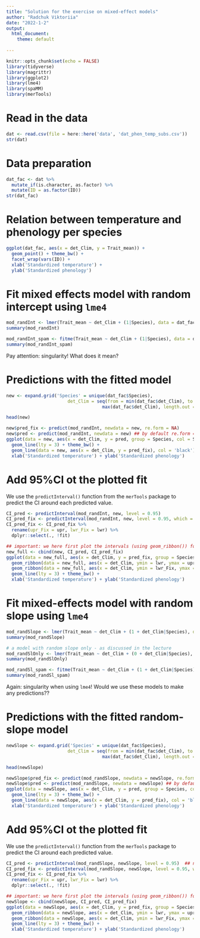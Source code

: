 ```yaml
---
title: "Solution for the exercise on mixed-effect models"
author: "Radchuk Viktoriia"
date: "2022-1-2"
output:
  html_document:
    theme: default
       
---
```


```r
knitr::opts_chunk$set(echo = FALSE)
library(tidyverse)
library(magrittr)
library(ggplot2)
library(lme4)
library(spaMM)
library(merTools)
```

# Read in the data

```r
dat <- read.csv(file = here::here('data', 'dat_phen_temp_subs.csv'))
str(dat)
```


# Data preparation
```r
dat_fac <- dat %>%
  mutate_if(is.character, as.factor) %>% 
  mutate(ID = as.factor(ID))
str(dat_fac)

```

# Relation between temperature and phenology per species

```r
ggplot(dat_fac, aes(x = det_Clim, y = Trait_mean)) +
  geom_point() + theme_bw() + 
  facet_wrap(vars(ID)) +
  xlab('Standardized temperature') +
  ylab('Standardized phenology')

```

# Fit mixed effects model with random intercept using `lme4`
```r
mod_randInt <- lmer(Trait_mean ~ det_Clim + (1|Species), data = dat_fac, REML = FALSE)
summary(mod_randInt)

mod_randInt_spam <- fitme(Trait_mean ~ det_Clim + (1|Species), data = dat_fac, method = 'ML')
summary(mod_randInt_spam)
```
Pay attention: singularity! What does it mean?


# Predictions with the fitted model
```r

new <- expand.grid('Species' = unique(dat_fac$Species), 
                       det_Clim = seq(from = min(dat_fac$det_Clim), to = 
                                    max(dat_fac$det_Clim), length.out = 25))

head(new)

new$pred_fix <- predict(mod_randInt, newdata = new, re.form = NA)
new$pred <- predict(mod_randInt, newdata = new) ## by default re.form = NULL, i.e. including all random effects
ggplot(data = new, aes(x = det_Clim, y = pred, group = Species, col = Species)) +
  geom_line(lty = 3) + theme_bw() +
  geom_line(data = new, aes(x = det_Clim, y = pred_fix), col = 'black') +
  xlab('Standardized temperature') + ylab('Standardized phenology')
```


# Add 95%CI ot the plotted fit
We use the `predictInterval()` function from the `merTools` package to predict the CI around each predicted value.   
```r

CI_pred <- predictInterval(mod_randInt, new, level = 0.95)
CI_pred_fix <- predictInterval(mod_randInt, new, level = 0.95, which = 'fixed', include.resid.var = FALSE)
CI_pred_fix <- CI_pred_fix %>% 
  rename(upr_Fix = upr, lwr_Fix = lwr) %>% 
  dplyr::select(., !fit)

## important: we here first plot the intervals (using geom_ribbon()) for all species, and only then the line (otherwise it iwll be overplotted and not visible)
new_full <- cbind(new, CI_pred, CI_pred_fix)
ggplot(data = new_full, aes(x = det_Clim, y = pred_fix, group = Species)) +
  geom_ribbon(data = new_full, aes(x = det_Clim, ymin = lwr, ymax = upr), fill = 'grey', alpha = 0.3) +
  geom_ribbon(data = new_full, aes(x = det_Clim, ymin = lwr_Fix, ymax = upr_Fix), fill = 'blue',  alpha = 0.3) +
  geom_line(lty = 3) + theme_bw() +
  xlab('Standardized temperature') + ylab('Standardized phenology')
```


# Fit mixed-effects model with random slope using `lme4`
```r
mod_randSlope <- lmer(Trait_mean ~ det_Clim + (1 + det_Clim|Species), data = dat_fac, REML = FALSE)
summary(mod_randSlope)

# a model with random slope only - as discussed in the lecture 
mod_randSlOnly <- lmer(Trait_mean ~ det_Clim + (0 + det_Clim|Species), data = dat_fac, REML = FALSE)
summary(mod_randSlOnly)

mod_randSl_spam <- fitme(Trait_mean ~ det_Clim + (1 + det_Clim|Species), data = dat_fac, method = 'ML')
summary(mod_randSl_spam)
```
Again: singularity when using `lme4`!   Would we use these models to make any predictions?? 


# Predictions with the fitted random-slope model
```r

newSlope <- expand.grid('Species' = unique(dat_fac$Species), 
                       det_Clim = seq(from = min(dat_fac$det_Clim), to = 
                                    max(dat_fac$det_Clim), length.out = 25))

head(newSlope)

newSlope$pred_fix <- predict(mod_randSlope, newdata = newSlope, re.form = NA)
newSlope$pred <- predict(mod_randSlope, newdata = newSlope) ## by default re.form = NULL, i.e. including all random effects
ggplot(data = newSlope, aes(x = det_Clim, y = pred, group = Species, col = Species)) +
  geom_line(lty = 3) + theme_bw() +
  geom_line(data = newSlope, aes(x = det_Clim, y = pred_fix), col = 'black') +
  xlab('Standardized temperature') + ylab('Standardized phenology')
```


# Add 95%CI ot the plotted fit
We use the `predictInterval()` function from the `merTools` package to predict the CI around each predicted value.   
```r

CI_pred <- predictInterval(mod_randSlope, newSlope, level = 0.95)  ## note warnings!!!!
CI_pred_fix <- predictInterval(mod_randSlope, newSlope, level = 0.95, which = 'fixed', include.resid.var = FALSE)  ## note warnings!
CI_pred_fix <- CI_pred_fix %>% 
  rename(upr_Fix = upr, lwr_Fix = lwr) %>% 
  dplyr::select(., !fit)

## important: we here first plot the intervals (using geom_ribbon()) for all species, and only then the line (otherwise it will be overplotted and not visible)
newSlope <- cbind(newSlope, CI_pred, CI_pred_fix)
ggplot(data = newSlope, aes(x = det_Clim, y = pred_fix, group = Species)) +
  geom_ribbon(data = newSlope, aes(x = det_Clim, ymin = lwr, ymax = upr), fill = 'grey', alpha = 0.3) +
  geom_ribbon(data = newSlope, aes(x = det_Clim, ymin = lwr_Fix, ymax = upr_Fix), fill = 'blue',  alpha = 0.3) +
  geom_line(lty = 3) + theme_bw() +
  xlab('Standardized temperature') + ylab('Standardized phenology')
```




